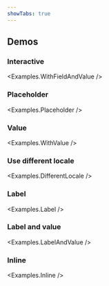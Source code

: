 ```yaml
---
showTabs: true
---
```



## Demos

### Interactive

<Examples.WithFieldAndValue />

### Placeholder

<Examples.Placeholder />

### Value

<Examples.WithValue />

### Use different locale

<Examples.DifferentLocale />

### Label

<Examples.Label />

### Label and value

<Examples.LabelAndValue />

### Inline

<Examples.Inline />
